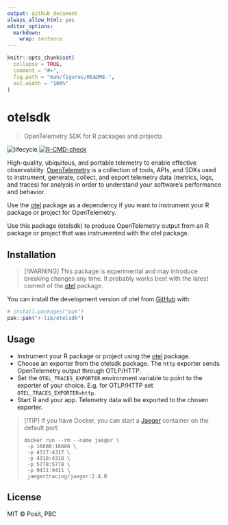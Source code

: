 ```yaml
---
output: github_document
always_allow_html: yes
editor_options:
  markdown:
    wrap: sentence
---
```


<!-- README.md is generated from README.Rmd. Please edit that file -->

```r
knitr::opts_chunk$set(
  collapse = TRUE,
  comment = "#>",
  fig.path = "man/figures/README-",
  out.width = "100%"
)
```

# otelsdk

> OpenTelemetry SDK for R packages and projects

<!-- badges: start -->
![lifecycle](https://lifecycle.r-lib.org/articles/figures/lifecycle-experimental.svg) [![R-CMD-check](https://github.com/r-lib/otelsdk/actions/workflows/R-CMD-check.yaml/badge.svg)](https://github.com/r-lib/otelsdk/actions/workflows/R-CMD-check.yaml)
<!-- badges: end -->

High-quality, ubiquitous, and portable telemetry to enable effective observability. [OpenTelemetry](https://opentelemetry.io/docs/) is a collection of tools, APIs, and SDKs used to instrument, generate, collect, and export telemetry data (metrics, logs, and traces) for analysis in order to understand your software's performance and behavior.

Use the [otel](https://github.com/r-lib/otel) package as a dependency if you want to instrument your R package or project for OpenTelemetry.

Use this package (otelsdk) to produce OpenTelemetry output from an R package or project that was instrumented with the otel package.

## Installation

> [!WARNING]
> This package is experimental and may introduce breaking changes any time.
> It probably works best with the latest commit of the
> [otel](https://github.com/r-lib/otel) package.

You can install the development version of otel from [GitHub](https://github.com/) with:

``` r
# install.packages("pak")
pak::pak("r-lib/otelsdk")
```

## Usage

* Instrument your R package or project using the [otel](https://github.com/r-lib/otel) package.
* Choose an exporter from the otelsdk package. The `http` exporter sends OpenTelemetry output through OTLP/HTTP.
* Set the `OTEL_TRACES_EXPORTER` environment variable to point to the exporter of your choice.
  E.g. for OTLP/HTTP set `OTEL_TRACES_EXPORTER=http`.
* Start R and your app. Telemetry data will be exported to the chosen exporter.

> [!TIP]
> If you have Docker, you can start a
> [Jaeger](https://www.jaegertracing.io/) container on the default port:
> ```
> docker run --rm --name jaeger \
>  -p 16686:16686 \
>  -p 4317:4317 \
>  -p 4318:4318 \
>  -p 5778:5778 \
>  -p 9411:9411 \
>  jaegertracing/jaeger:2.4.0
> ```

## License

MIT © Posit, PBC
